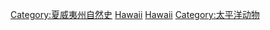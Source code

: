 {{Commonscat|Animals of Hawaii}}

[[Category:夏威夷州自然史|Category:夏威夷州自然史]]
[[Category:美國動物|Hawaii]]
[[Category:大洋洲動物|Hawaii]]
[[Category:太平洋动物|Category:太平洋动物]]